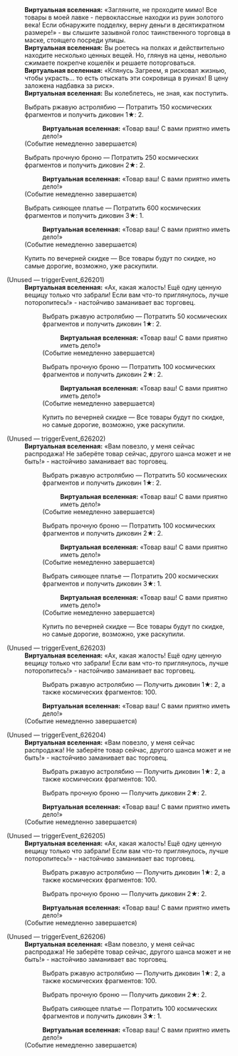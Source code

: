 {{Диалог Начало}}
:'''Виртуальная вселенная:''' «Загляните, не проходите мимо! Все товары в моей лавке - первоклассные находки из руин золотого века! Если обнаружите подделку, верну деньги в десятикратном размере!» - вы слышите зазывной голос таинственного торговца в маске, стоящего посреди улицы.
:'''Виртуальная вселенная:''' Вы роетесь на полках и действительно находите несколько ценных вещей. Но, глянув на цены, невольно сжимаете покрепче кошелёк и решаете поторговаться.
:'''Виртуальная вселенная:''' «Клянусь Загреем, я рисковал жизнью, чтобы украсть... то есть отыскать эти сокровища в руинах! В цену заложена надбавка за риск».
:'''Виртуальная вселенная:''' Вы колеблетесь, не зная, как поступить.
:{{Диалог|Звезда}} Выбрать ржавую астролябию &mdash; Потратить 150 космических фрагментов и получить диковин 1★: 2.
::'''Виртуальная вселенная:''' «Товар ваш! С вами приятно иметь дело!»
:;(Событие немедленно завершается)
:{{Диалог|Звезда}} Выбрать прочную броню &mdash; Потратить 250 космических фрагментов и получить диковин 2★: 2.
::'''Виртуальная вселенная:''' «Товар ваш! С вами приятно иметь дело!»
:;(Событие немедленно завершается)
:{{Диалог|Звезда}} Выбрать сияющее платье &mdash; Потратить 600 космических фрагментов и получить диковин 3★: 1.
::'''Виртуальная вселенная:''' «Товар ваш! С вами приятно иметь дело!»
:;(Событие немедленно завершается)
:{{Диалог|Звезда}} Купить по вечерней скидке &mdash; Все товары будут по скидке, но самые дорогие, возможно, уже раскупили.

;(Unused &mdash; triggerEvent_626201)
:'''Виртуальная вселенная:''' «Ах, какая жалость! Ещё одну ценную вещицу только что забрали! Если вам что-то приглянулось, лучше поторопитесь!» - настойчиво заманивает вас торговец.
::{{Диалог|Звезда}} Выбрать ржавую астролябию &mdash; Потратить 50 космических фрагментов и получить диковин 1★: 2.
:::'''Виртуальная вселенная:''' «Товар ваш! С вами приятно иметь дело!»
::;(Событие немедленно завершается)
::{{Диалог|Звезда}} Выбрать прочную броню &mdash; Потратить 100 космических фрагментов и получить диковин 2★: 2.
:::'''Виртуальная вселенная:''' «Товар ваш! С вами приятно иметь дело!»
::;(Событие немедленно завершается)
::{{Диалог|Звезда}} Купить по вечерней скидке &mdash; Все товары будут по скидке, но самые дорогие, возможно, уже раскупили.

;(Unused &mdash; triggerEvent_626202)
:'''Виртуальная вселенная:''' «Вам повезло, у меня сейчас распродажа! Не заберёте товар сейчас, другого шанса может и не быть!» - настойчиво заманивает вас торговец.
::{{Диалог|Звезда}} Выбрать ржавую астролябию &mdash; Потратить 50 космических фрагментов и получить диковин 1★: 2.
:::'''Виртуальная вселенная:''' «Товар ваш! С вами приятно иметь дело!»
::;(Событие немедленно завершается)
::{{Диалог|Звезда}} Выбрать прочную броню &mdash; Потратить 100 космических фрагментов и получить диковин 2★: 2.
:::'''Виртуальная вселенная:''' «Товар ваш! С вами приятно иметь дело!»
::;(Событие немедленно завершается)
::{{Диалог|Звезда}} Выбрать сияющее платье &mdash; Потратить 200 космических фрагментов и получить диковин 3★: 1.
:::'''Виртуальная вселенная:''' «Товар ваш! С вами приятно иметь дело!»
::;(Событие немедленно завершается)
::{{Диалог|Звезда}} Купить по вечерней скидке &mdash; Все товары будут по скидке, но самые дорогие, возможно, уже раскупили.

;(Unused &mdash; triggerEvent_626203)
:'''Виртуальная вселенная:''' «Ах, какая жалость! Ещё одну ценную вещицу только что забрали! Если вам что-то приглянулось, лучше поторопитесь!» - настойчиво заманивает вас торговец.
::{{Диалог|Звезда}} Выбрать ржавую астролябию &mdash; Получить диковин 1★: 2, а также космических фрагментов: 100.
::'''Виртуальная вселенная:''' «Товар ваш! С вами приятно иметь дело!»
:;(Событие немедленно завершается)

;(Unused &mdash; triggerEvent_626204)
:'''Виртуальная вселенная:''' «Вам повезло, у меня сейчас распродажа! Не заберёте товар сейчас, другого шанса может и не быть!» - настойчиво заманивает вас торговец.
::{{Диалог|Звезда}} Выбрать ржавую астролябию &mdash; Получить диковин 1★: 2, а также космических фрагментов: 100.
::{{Диалог|Звезда}} Выбрать прочную броню &mdash; Получить диковин 2★: 2.
::'''Виртуальная вселенная:''' «Товар ваш! С вами приятно иметь дело!»
:;(Событие немедленно завершается)

;(Unused &mdash; triggerEvent_626205)
:'''Виртуальная вселенная:''' «Ах, какая жалость! Ещё одну ценную вещицу только что забрали! Если вам что-то приглянулось, лучше поторопитесь!» - настойчиво заманивает вас торговец.
::{{Диалог|Звезда}} Выбрать ржавую астролябию &mdash; Получить диковин 1★: 2, а также космических фрагментов: 100.
::{{Диалог|Звезда}} Выбрать прочную броню &mdash; Получить диковин 2★: 2.
::'''Виртуальная вселенная:''' «Товар ваш! С вами приятно иметь дело!»
:;(Событие немедленно завершается)

;(Unused &mdash; triggerEvent_626206)
:'''Виртуальная вселенная:''' «Вам повезло, у меня сейчас распродажа! Не заберёте товар сейчас, другого шанса может и не быть!» - настойчиво заманивает вас торговец.
::{{Диалог|Звезда}} Выбрать ржавую астролябию &mdash; Получить диковин 1★: 2, а также космических фрагментов: 100.
::{{Диалог|Звезда}} Выбрать прочную броню &mdash; Получить диковин 2★: 2.
::{{Диалог|Звезда}} Выбрать сияющее платье &mdash; Потратить 100 космических фрагментов и получить диковин 3★: 1.
::'''Виртуальная вселенная:''' «Товар ваш! С вами приятно иметь дело!»
:;(Событие немедленно завершается)
{{Диалог Конец}}